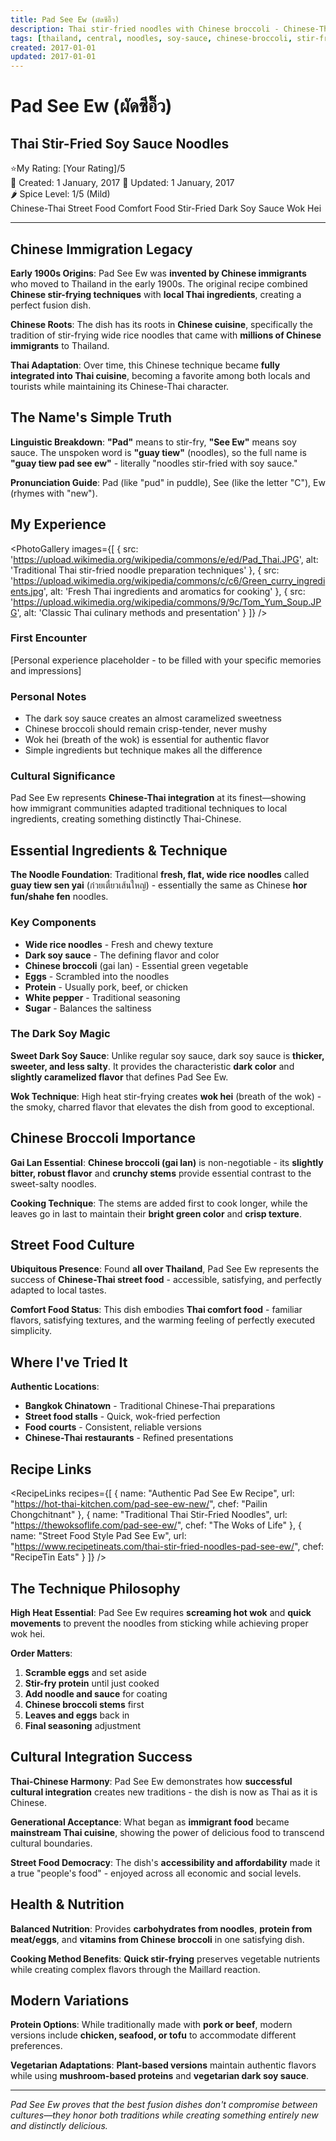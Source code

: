 ```yaml
---
title: Pad See Ew (ผัดซีอิ๊ว)
description: Thai stir-fried noodles with Chinese broccoli - Chinese-Thai comfort food perfection
tags: [thailand, central, noodles, soy-sauce, chinese-broccoli, stir-fried, street-food, chinese-influence, comfort-food, wok-hei]
created: 2017-01-01
updated: 2017-01-01
---
```



# Pad See Ew (ผัดซีอิ๊ว)
## Thai Stir-Fried Soy Sauce Noodles

<div className="food-rating">
  <span className="star">⭐</span>My Rating: [Your Rating]/5
</div>

<div className="food-metadata">
  <span className="food-date">📅 Created: 1 January, 2017</span>
  <span className="food-date">🔄 Updated: 1 January, 2017</span>
</div>


<div className="spice-level">
  🌶️ Spice Level: 1/5 (Mild)
</div>


<div className="food-tags">
  <span className="food-tag">Chinese-Thai</span>
  <span className="food-tag">Street Food</span>
  <span className="food-tag">Comfort Food</span>
  <span className="food-tag">Stir-Fried</span>
  <span className="food-tag">Dark Soy Sauce</span>
  <span className="food-tag">Wok Hei</span>
</div>


---

## Chinese Immigration Legacy

**Early 1900s Origins**: Pad See Ew was **invented by Chinese immigrants** who moved to Thailand in the early 1900s. The original recipe combined **Chinese stir-frying techniques** with **local Thai ingredients**, creating a perfect fusion dish.

**Chinese Roots**: The dish has its roots in **Chinese cuisine**, specifically the tradition of stir-frying wide rice noodles that came with **millions of Chinese immigrants** to Thailand.

**Thai Adaptation**: Over time, this Chinese technique became **fully integrated into Thai cuisine**, becoming a favorite among both locals and tourists while maintaining its Chinese-Thai character.

## The Name's Simple Truth

**Linguistic Breakdown**: **"Pad"** means to stir-fry, **"See Ew"** means soy sauce. The unspoken word is **"guay tiew"** (noodles), so the full name is **"guay tiew pad see ew"** - literally "noodles stir-fried with soy sauce."

**Pronunciation Guide**: Pad (like "pud" in puddle), See (like the letter "C"), Ew (rhymes with "new").

## My Experience

<PhotoGallery
  images={[
    { src: 'https://upload.wikimedia.org/wikipedia/commons/e/ed/Pad_Thai.JPG', alt: 'Traditional Thai stir-fried noodle preparation techniques' },
    { src: 'https://upload.wikimedia.org/wikipedia/commons/c/c6/Green_curry_ingredients.jpg', alt: 'Fresh Thai ingredients and aromatics for cooking' },
    { src: 'https://upload.wikimedia.org/wikipedia/commons/9/9c/Tom_Yum_Soup.JPG', alt: 'Classic Thai culinary methods and presentation' }
  ]}
/>

### First Encounter
[Personal experience placeholder - to be filled with your specific memories and impressions]

### Personal Notes
- The dark soy sauce creates an almost caramelized sweetness
- Chinese broccoli should remain crisp-tender, never mushy
- Wok hei (breath of the wok) is essential for authentic flavor
- Simple ingredients but technique makes all the difference

### Cultural Significance
Pad See Ew represents **Chinese-Thai integration** at its finest—showing how immigrant communities adapted traditional techniques to local ingredients, creating something distinctly Thai-Chinese.

## Essential Ingredients & Technique

**The Noodle Foundation**: Traditional **fresh, flat, wide rice noodles** called **guay tiew sen yai** (ก๋วยเตี๋ยวเส้นใหญ่) - essentially the same as Chinese **hor fun/shahe fen** noodles.

### Key Components
- **Wide rice noodles** - Fresh and chewy texture
- **Dark soy sauce** - The defining flavor and color
- **Chinese broccoli** (gai lan) - Essential green vegetable
- **Eggs** - Scrambled into the noodles
- **Protein** - Usually pork, beef, or chicken
- **White pepper** - Traditional seasoning
- **Sugar** - Balances the saltiness

### The Dark Soy Magic
**Sweet Dark Soy Sauce**: Unlike regular soy sauce, dark soy sauce is **thicker, sweeter, and less salty**. It provides the characteristic **dark color** and **slightly caramelized flavor** that defines Pad See Ew.

**Wok Technique**: High heat stir-frying creates **wok hei** (breath of the wok) - the smoky, charred flavor that elevates the dish from good to exceptional.

## Chinese Broccoli Importance

**Gai Lan Essential**: **Chinese broccoli (gai lan)** is non-negotiable - its **slightly bitter, robust flavor** and **crunchy stems** provide essential contrast to the sweet-salty noodles.

**Cooking Technique**: The stems are added first to cook longer, while the leaves go in last to maintain their **bright green color** and **crisp texture**.

## Street Food Culture

**Ubiquitous Presence**: Found **all over Thailand**, Pad See Ew represents the success of **Chinese-Thai street food** - accessible, satisfying, and perfectly adapted to local tastes.

**Comfort Food Status**: This dish embodies **Thai comfort food** - familiar flavors, satisfying textures, and the warming feeling of perfectly executed simplicity.

## Where I've Tried It

<MapEmbed
  location="Thailand"
  description="Street stalls and food courts throughout Thailand where Chinese-Thai cuisine thrives"
/>

**Authentic Locations**:
- **Bangkok Chinatown** - Traditional Chinese-Thai preparations
- **Street food stalls** - Quick, wok-fried perfection
- **Food courts** - Consistent, reliable versions
- **Chinese-Thai restaurants** - Refined presentations

## Recipe Links

<RecipeLinks
  recipes={[
    {
      name: "Authentic Pad See Ew Recipe",
      url: "https://hot-thai-kitchen.com/pad-see-ew-new/",
      chef: "Pailin Chongchitnant"
    },
    {
      name: "Traditional Thai Stir-Fried Noodles",
      url: "https://thewoksoflife.com/pad-see-ew/",
      chef: "The Woks of Life"
    },
    {
      name: "Street Food Style Pad See Ew",
      url: "https://www.recipetineats.com/thai-stir-fried-noodles-pad-see-ew/",
      chef: "RecipeTin Eats"
    }
  ]}
/>

## The Technique Philosophy

**High Heat Essential**: Pad See Ew requires **screaming hot wok** and **quick movements** to prevent the noodles from sticking while achieving proper wok hei.

**Order Matters**:
1. **Scramble eggs** and set aside
2. **Stir-fry protein** until just cooked
3. **Add noodle and sauce** for coating
4. **Chinese broccoli stems** first
5. **Leaves and eggs** back in
6. **Final seasoning** adjustment

## Cultural Integration Success

**Thai-Chinese Harmony**: Pad See Ew demonstrates how **successful cultural integration** creates new traditions - the dish is now as Thai as it is Chinese.

**Generational Acceptance**: What began as **immigrant food** became **mainstream Thai cuisine**, showing the power of delicious food to transcend cultural boundaries.

**Street Food Democracy**: The dish's **accessibility and affordability** made it a true "people's food" - enjoyed across all economic and social levels.

## Health & Nutrition

**Balanced Nutrition**: Provides **carbohydrates from noodles**, **protein from meat/eggs**, and **vitamins from Chinese broccoli** in one satisfying dish.

**Cooking Method Benefits**: **Quick stir-frying** preserves vegetable nutrients while creating complex flavors through the Maillard reaction.

## Modern Variations

**Protein Options**: While traditionally made with **pork or beef**, modern versions include **chicken, seafood, or tofu** to accommodate different preferences.

**Vegetarian Adaptations**: **Plant-based versions** maintain authentic flavors while using **mushroom-based proteins** and **vegetarian dark soy sauce**.

---

*Pad See Ew proves that the best fusion dishes don't compromise between cultures—they honor both traditions while creating something entirely new and distinctly delicious.*